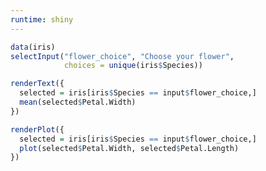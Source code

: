 ```yaml
---
runtime: shiny
---
```

```r
data(iris)
selectInput("flower_choice", "Choose your flower", 
            choices = unique(iris$Species))
```

```r
renderText({
  selected = iris[iris$Species == input$flower_choice,]
  mean(selected$Petal.Width)
})
```

```r
renderPlot({
  selected = iris[iris$Species == input$flower_choice,]
  plot(selected$Petal.Width, selected$Petal.Length)
})
```
